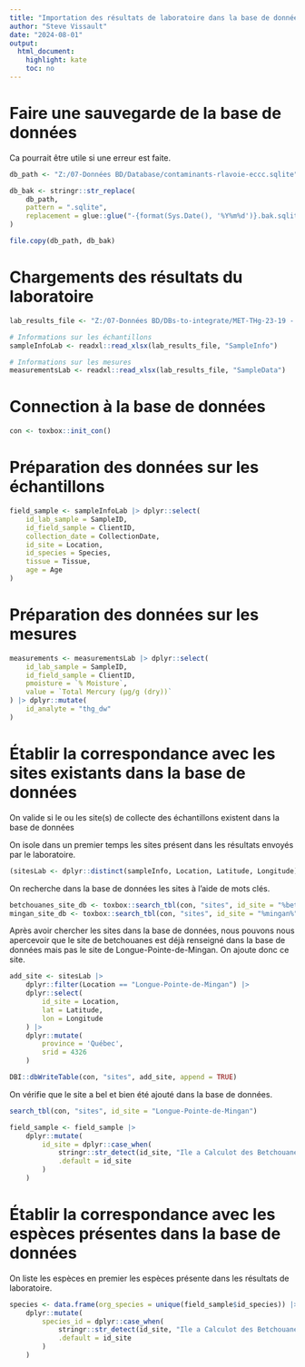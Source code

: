 ```yaml
---
title: "Importation des résultats de laboratoire dans la base de données intégrée"
author: "Steve Vissault"
date: "2024-08-01"
output: 
  html_document:
    highlight: kate
    toc: no
---
```


# Faire une sauvegarde de la base de données

Ca pourrait être utile si une erreur est faite.

```r
db_path <- "Z:/07-Données BD/Database/contaminants-rlavoie-eccc.sqlite"

db_bak <- stringr::str_replace(
    db_path, 
    pattern = ".sqlite", 
    replacement = glue::glue("-{format(Sys.Date(), '%Y%m%d')}.bak.sqlite")
)

file.copy(db_path, db_bak)
```

# Chargements des résultats du laboratoire

```r
lab_results_file <- "Z:/07-Données BD/DBs-to-integrate/MET-THg-23-19 - RALA01-2023.xlsx"

# Informations sur les échantillons
sampleInfoLab <- readxl::read_xlsx(lab_results_file, "SampleInfo")

# Informations sur les mesures
measurementsLab <- readxl::read_xlsx(lab_results_file, "SampleData") 
```

# Connection à la base de données

```r
con <- toxbox::init_con()
```

# Préparation des données sur les échantillons

```r
field_sample <- sampleInfoLab |> dplyr::select(
    id_lab_sample = SampleID,
    id_field_sample = ClientID,
    collection_date = CollectionDate,
    id_site = Location,
    id_species = Species,
    tissue = Tissue,
    age = Age
)
```

# Préparation des données sur les mesures

```r
measurements <- measurementsLab |> dplyr::select(
    id_lab_sample = SampleID,
    id_field_sample = ClientID,
    pmoisture = `% Moisture`,
    value = `Total Mercury (µg/g (dry))`
) |> dplyr::mutate(
    id_analyte = "thg_dw"
)
```

# Établir la correspondance avec les sites existants dans la base de données

On valide si le ou les site(s) de collecte des échantillons existent dans la base de données

On isole dans un premier temps les sites présent dans les résultats envoyés par le laboratoire.

```r
(sitesLab <- dplyr::distinct(sampleInfo, Location, Latitude, Longitude))
```

On recherche dans la base de données les sites à l'aide de mots clés.

```r
betchouanes_site_db <- toxbox::search_tbl(con, "sites", id_site = "%betchouanes%")
mingan_site_db <- toxbox::search_tbl(con, "sites", id_site = "%mingan%")
```

Après avoir chercher les sites dans la base de données, nous pouvons nous apercevoir que le site de betchouanes est déjà renseigné dans la base de données mais pas le site de Longue-Pointe-de-Mingan. On ajoute donc ce site.

```r
add_site <- sitesLab |> 
    dplyr::filter(Location == "Longue-Pointe-de-Mingan") |> 
    dplyr::select(
        id_site = Location,
        lat = Latitude,
        lon = Longitude
    ) |>
    dplyr::mutate(
        province = 'Québec',
        srid = 4326
    )

DBI::dbWriteTable(con, "sites", add_site, append = TRUE)
```

On vérifie que le site a bel et bien été ajouté dans la base de données.

```r
search_tbl(con, "sites", id_site = "Longue-Pointe-de-Mingan")
```

```r
field_sample <- field_sample |>
    dplyr::mutate(
        id_site = dplyr::case_when(
            stringr::str_detect(id_site, "Ile a Calculot des Betchouanes") == TRUE ~ betchouanes_site_db$id_site,
            .default = id_site
        )
    )
``` 

# Établir la correspondance avec les espèces présentes dans la base de données

On liste les espèces en premier les espèces présente dans les résultats de laboratoire.

```r
species <- data.frame(org_species = unique(field_sample$id_species)) |>
    dplyr::mutate(
        species_id = dplyr::case_when(
            stringr::str_detect(id_site, "Ile a Calculot des Betchouanes") == TRUE ~ betchouanes_site_db$id_site,
            .default = id_site
        )
    )
```

```r

```
